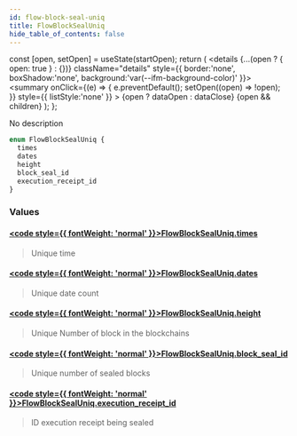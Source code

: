 ```yaml
---
id: flow-block-seal-uniq
title: FlowBlockSealUniq
hide_table_of_contents: false
---
```







  const [open, setOpen] = useState(startOpen);
  return (
    <details {...(open ? { open: true } : {})} className="details" style={{ border:'none', boxShadow:'none', background:'var(--ifm-background-color)' }}>
      <summary
        onClick={(e) => {
          e.preventDefault();
          setOpen((open) => !open);
        }}
        style={{ listStyle:'none' }}
      >
      {open ? dataOpen : dataClose}
      </summary>
      {open && children}
    </details>
  );
};








No description


```graphql
enum FlowBlockSealUniq {
  times
  dates
  height
  block_seal_id
  execution_receipt_id
}
```




### Values

#### [<code style={{ fontWeight: 'normal' }}>FlowBlockSealUniq.<b>times</b></code>](#)  
> 
> 
> Unique time
> 

#### [<code style={{ fontWeight: 'normal' }}>FlowBlockSealUniq.<b>dates</b></code>](#)  
> 
> 
> Unique date count
> 

#### [<code style={{ fontWeight: 'normal' }}>FlowBlockSealUniq.<b>height</b></code>](#)  
> 
> 
> Unique Number of block in the blockchains
> 

#### [<code style={{ fontWeight: 'normal' }}>FlowBlockSealUniq.<b>block_seal_id</b></code>](#)  
> 
> 
> Unique number of sealed blocks
> 

#### [<code style={{ fontWeight: 'normal' }}>FlowBlockSealUniq.<b>execution_receipt_id</b></code>](#)  
> 
> 
> ID execution receipt being sealed
> 



